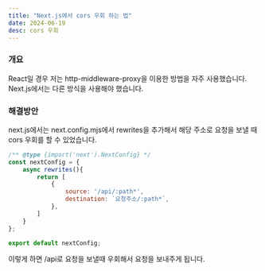 ```yaml
---
title: "Next.js에서 cors 우회 하는 법"
date: 2024-06-19
desc: cors 우회
---
```


### 개요

React일 경우 저는 http-middleware-proxy을 이용한 방법을 자주 사용했습니다. 
Next.js에서는 다른 방식을 사용해야 했습니다.

### 해결방안

next.js에서는 next.config.mjs에서 rewrites을 추가해서 해당 주소로 요청을 보낼 때 cors 우회를 할 수 있었습니다.

```jsx
/** @type {import('next').NextConfig} */
const nextConfig = {
    async rewrites(){
        return [
            {
                source: '/api/:path*',
                destination: `요청주소/:path*`,
            },
        ]
    }
};

export default nextConfig;
```

이렇게 하면 /api로 요청을 보낼때 우회해서 요청을 보내주게 됩니다.